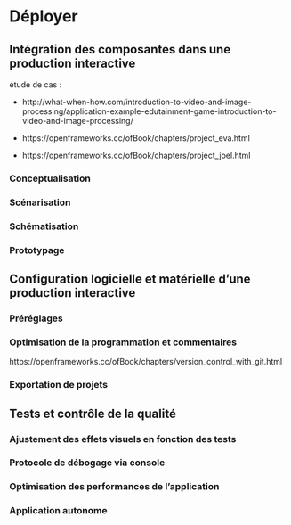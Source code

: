# Déployer {#deployer}

## Intégration des composantes dans une production interactive 

étude de cas : 

* http://what-when-how.com/introduction-to-video-and-image-processing/application-example-edutainment-game-introduction-to-video-and-image-processing/

* https://openframeworks.cc/ofBook/chapters/project_eva.html

* https://openframeworks.cc/ofBook/chapters/project_joel.html


### Conceptualisation 

### Scénarisation 

### Schématisation 

### Prototypage



## Configuration logicielle et matérielle d’une production interactive 
### Préréglages 

### Optimisation de la programmation et commentaires 
https://openframeworks.cc/ofBook/chapters/version_control_with_git.html

### Exportation de projets 

## Tests et contrôle de la qualité 
### Ajustement des effets visuels en fonction des tests 
### Protocole de débogage via console
### Optimisation des performances de l’application 
### Application autonome 



